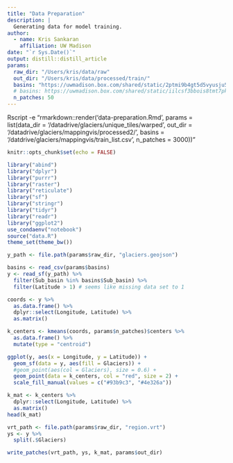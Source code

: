 ```yaml
---
title: "Data Preparation"
description: |
  Generating data for model training.
author:
  - name: Kris Sankaran
    affiliation: UW Madison
date: "`r Sys.Date()`"
output: distill::distill_article
params:
  raw_dir: "/Users/kris/data/raw"
  out_dir: "/Users/kris/data/processed/train/"
  basins: "https://uwmadison.box.com/shared/static/2ptmi9b4gt5d5vyusju5u8kn5n1s6hnd.csv"
  # basins: https://uwmadison.box.com/shared/static/iilcsf3bbois8tmt7pklriu219s4wlu6.csv for test basins
  n_patches: 50
---
```


Rscript -e "rmarkdown::render('data-preparation.Rmd', params = list(data_dir = '/datadrive/glaciers/unique_tiles/warped', out_dir = '/datadrive/glaciers/mappingvis/processed2/', basins = '/datdrive/glaciers/mappingvis/train_list.csv', n_patches = 3000))"

```r
knitr::opts_chunk$set(echo = FALSE)
```

```r
library("abind")
library("dplyr")
library("purrr")
library("raster")
library("reticulate")
library("sf")
library("stringr")
library("tidyr")
library("readr")
library("ggplot2")
use_condaenv("notebook")
source("data.R")
theme_set(theme_bw())
```

```r
y_path <- file.path(params$raw_dir, "glaciers.geojson")

basins <- read_csv(params$basins)
y <- read_sf(y_path) %>%
  filter(Sub_basin %in% basins$Sub_basin) %>%
  filter(Latitude > 1) # seems like missing data set to 1
```

```r
coords <- y %>%
  as.data.frame() %>%
  dplyr::select(Longitude, Latitude) %>%
  as.matrix()

k_centers <- kmeans(coords, params$n_patches)$centers %>%
  as.data.frame() %>%
  mutate(type = "centroid")

ggplot(y, aes(x = Longitude, y = Latitude)) +
  geom_sf(data = y, aes(fill = Glaciers)) +
  #geom_point(aes(col = Glaciers), size = 0.6) +
  geom_point(data = k_centers, col = "red", size = 2) +
  scale_fill_manual(values = c("#93b9c3", "#4e326a"))
```

```r
k_mat <- k_centers %>%
  dplyr::select(Longitude, Latitude) %>%
  as.matrix()
head(k_mat)
```

```r
vrt_path <- file.path(params$raw_dir, "region.vrt")
ys <- y %>%
  split(.$Glaciers)

write_patches(vrt_path, ys, k_mat, params$out_dir)
```

